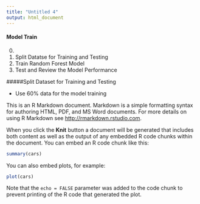 ```yaml
---
title: "Untitled 4"
output: html_document
---
```

#### Model Train
0.    
1. Split Datatse for Training and Testing
2. Train Random Forest Model  
3. Test and Review the Model Performance  

#####Split Dataset for Training and Testing 

- Use 60% data for the model training

This is an R Markdown document. Markdown is a simple formatting syntax for authoring HTML, PDF, and MS Word documents. For more details on using R Markdown see <http://rmarkdown.rstudio.com>.

When you click the **Knit** button a document will be generated that includes both content as well as the output of any embedded R code chunks within the document. You can embed an R code chunk like this:

```r
summary(cars)
```

You can also embed plots, for example:

```r
plot(cars)
```

Note that the `echo = FALSE` parameter was added to the code chunk to prevent printing of the R code that generated the plot.
